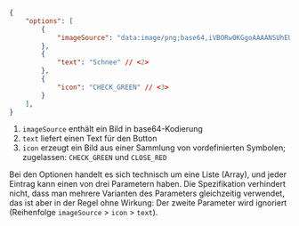 ```json
{
    "options": [
        {
            "imageSource": "data:image/png;base64,iVBORw0KGgoAAAANSUhEUgAAAV4AAAFeCAYAAADNK..." // <1>
        },
        {
            "text": "Schnee" // <2>
        },
        {
            "icon": "CHECK_GREEN" // <3>
        }
    ],
}
```
1. `imageSource` enthält ein Bild in base64-Kodierung
2. `text` liefert einen Text für den Button
3. `icon` erzeugt ein Bild aus einer Sammlung von vordefinierten Symbolen; zugelassen: `CHECK_GREEN` und `CLOSE_RED`

Bei den Optionen handelt es sich technisch um eine Liste (Array), und jeder Eintrag kann einen von drei Parametern haben. Die Spezifikation verhindert nicht, dass man mehrere Varianten des Parameters gleichzeitig verwendet, das ist aber in der Regel ohne Wirkung: Der zweite Parameter wird ignoriert (Reihenfolge `imageSource` > `icon` > `text`).